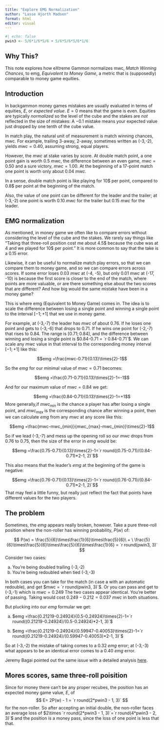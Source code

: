 ```yaml
---
title: "Explore EMG Normalization"
author: "Lasse Hjorth Madsen"
format: html
editor: visual
---
```


```r
#| echo: false
pwin3 <- 5/6*1/6*5/6 + 5/6*5/6*5/6*1/6
```

## Why This?

This note explores how eXtreme Gammon normalizes mwc, *Match Winning Chances*, to emg, *Equivalent to Money Game*, a metric that is (supposedly) comparable to money game equities.

## Introduction

In backgammon money games mistakes are usually evaluated in terms of equities, $E$, or *expected value*. $E=0$ means that the game is even. Equities are typically *normalized* so the level of the cube and the stakes are *not* reflected in the size of mistakes: A $-0.1$ mistake means your expected value just dropped by one tenth of the cube value.

In match play, the natural unit of measurement is match winning chances, mwc. For example, trailing 3-away, 2-away, sometimes written as (-3,-2), yields $mwc=0.40$, assuming strong, equal players.

However, the $mwc$ at stake varies by score. At double match point, a one point gain is worth $0.5\ mwc$, the difference between an even game, $mwc=0.50$ and a sure victory, $mwc=1.00$. At the beginning of a 17-point match one point is worth only about $0.04\ mwc$.

In a sense, double match point is like playing for 10\$ per point, compared to 0.8\$ per point at the beginning of the match.

Also, the value of one point can be different for the leader and the trailer; at (-3,-2) one point is worth $0.10\ mwc$ for the trailer but $0.15\ mwc$ for the leader.

## EMG normalization

As mentioned, in money game we often like to compare errors without considering the level of the cube and the stakes. We rarely say things like "Taking that three-roll position cost me about 4.5\$ because the cube was at 4 and we played for 10\$ per point." It is more common to say that the take is a $0.15$ error.

Likewise, it can be useful to normalize match play errors, so that we can compare them to money game, and so we can compare errors across scores. If some error loses $0.03\ mwc$ at (-4, -5), but only $0.01\ mwc$ at (-17, -10) is because the first score is closer to the end of the match, where points are more valuable, or are there something else about the two scores that are different? And how big would the same mistake have been in a money game?

This is where emg (Equivalent to Money Game) comes in. The idea is to scale the difference between losing a single point and winning a single point to the interval $[-1;+1]$ that we use in money game.

For example, at (-3,-7) the leader has $mwc$ of about $0.76$. If he loses one point and gets to (-3,-6) that drops to $0.71$. If he wins one point for (-2,-7) that rises to $0.84$. The range is $[0.71;0.84]$, and the difference between winning and losing a single point is $0.84-0.71 = `r 0.84-0.71`$. We can scale any $mwc$ value in that interval to the corresponding money interval $[-1;+1]$ like this:

$$emg =\frac{mwc-0.71}{0.13}\times{2}-1$$

So the $emg$ for our minimal value of $mwc=0.71$ becomes:

$$emg =\frac{0.71-0.71}{0.13}\times{2}-1=-1$$

And for our maximum value of $mwc=0.84$ we get:

$$emg =\frac{0.84-0.71}{0.13}\times{2}-1=+1$$ More generally,if $mwc_{min}$ is the chance a player has after losing a single point, and $mwc_{max}$ is the corresponding chance after winning a point, then we can calculate $emg$ from any $mwc$ at any score like this:

$$emg =\frac{mwc-mwc_{min}}{mwc_{max}-mwc_{min}}\times{2}-1$$

So if we lead (-3,-7) and mess up the opening roll so our $mwc$ drops from $0.76$ to $0.75$, then the size of the error in $emg$ would be:

$$emg =\frac{0.75-0.71}{0.13}\times{2}-1=`r round((0.75-0.71)/(0.84-0.71)*2-1, 2)`$$

This also means that the leader's $emg$ at the beginning of the game is negative:

$$emg =\frac{0.76-0.71}{0.13}\times{2}-1=`r round((0.76-0.71)/(0.84-0.71)*2-1, 2)`$$
That may feel a little funny, but really just reflect the fact that points have different values for the two players.

## The problem

Sometimes, the $emg$ appears really broken, however. Take a pure three-roll position where the non-roller has winning probability, $P(w)$ of:

$$
P(w) = \frac{5}{6}\times\frac{1}{6}\times\frac{5}{6}\ + \ \frac{5}{6}\times\frac{5}{6}\times\frac{5}{6}\times\frac{1}{6} = `r round(pwin3, 3)`
$$ 
Consider two cases:

a. You're being doubled trailing (-3,-2)
b. You're being redoubled when tied (-3,-3) 

In both cases you can take for the match (in case a with an automatic redouble), and get $mwc = `r round(pwin3, 3)`$. Or you can pass and get to (-3,-1) which is $mwc=0.249$ The two cases appear identical. You're better of passing. Taking would cost $0.249-0.212 = 0.037\ mwc$ in both situations.

But plucking into our $emg$ formular we get:

a. $emg =\frac{0.21219-0.24924}{0.5-0.24924}\times{2}-1=`r round((0.21219-0.24924)/(0.5-0.24924)*2-1, 3)`$

b. $emg =\frac{0.21219-0.24924}{0.59947-0.40053}\times{2}-1=`r round((0.21219-0.24924)/(0.59947-0.40053)*2-1, 3)`$

So at (-3,-2) the mistake of taking comes to a $0.32\  emg$ error; at (-3,-3) what appears to be an identical error comes to a $0.40\  emg$ error.

Jeremy Bagai pointed out the same issue with a detailed analysis [here](http://www.fortuitouspress.com/emg).

## Mores scores, same three-roll poisition

Since for money there can't be any proper recubes, the position has an expected money game value, $E$, of
$$
E= 2P(w) - 1 = `r round(2*pwin3 - 1, 3)`
$$ for the non-roller. So after accepting an initial double, the non-roller faces an average loss of $2\times `r round(2*pwin3 - 1, 3)`=`r round(4*pwin3 - 2, 3)`$ and the position is a money pass, since the loss of one point is less that that.

